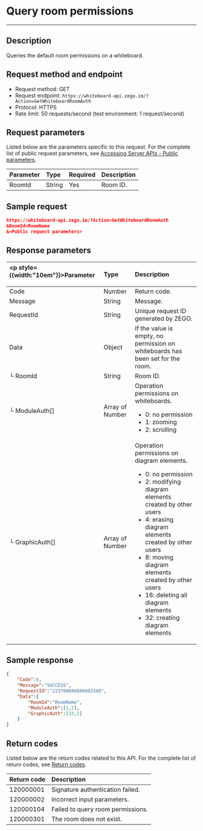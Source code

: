 # Query room permissions

- - -

## Description

Queries the default room permissions on a whiteboard.

## Request method and endpoint

- Request method: GET
- Request endpoint: `https://whiteboard-api.zego.im/?Action=GetWhiteboardRoomAuth`
- Protocol: HTTPS
- Rate limit: 50 requests/second (test environment: 1 request/second)

## Request parameters

Listed below are the parameters specific to this request. For the complete list of public request parameters, see [Accessing Server APIs - Public parameters](./Accessing%20Server%20APIs.mdx#public-parameters).

| Parameter | Type | Required | Description |
| :-- | :-- | :-- | :-- | 
| RoomId | String | Yes | Room ID. |


## Sample request


```json
https://whiteboard-api.zego.im/?Action=GetWhiteboardRoomAuth
&RoomId=RoomName
&<Public request parameters>
```

## Response parameters

|<p style={{width:"10em"}}>Parameter</p>  | Type | Description |
| :-- | :-- | :-- | 
| Code | Number | Return code. |
| Message | String | Message. |
| RequestId | String | Unique request ID generated by ZEGO. |
| Data | Object | If the value is empty, no permission on whiteboards has been set for the room. |
| └ RoomId | String | Room ID. |
| └ ModuleAuth[] | Array of Number | Operation permissions on whiteboards. <ul><li>0: no permission</li><li> 1: zooming</li><li> 2: scrolling</li></ul> |
| └ GraphicAuth[] | Array of Number | Operation permissions on diagram elements. <ul><li>0: no permission</li><li> 2: modifying diagram elements created by other users</li><li>4: erasing diagram elements created by other users</li><li>8: moving diagram elements created by other users</li><li> 16: deleting all diagram elements</li><li>32: creating diagram elements</li></ul> |

## Sample response 

```json
{
    "Code":0,
    "Message":"SUCCESS",
    "RequestId":"223708046046603340",
    "Data":{
        "RoomId":"RoomName",
        "ModuleAuth":[1,2],
        "GraphicAuth":[32,2]
    }
}
```

## Return codes

Listed below are the return codes related to this API. For the complete list of return codes, see [Return codes](./Common%20Error%20Codes.mdx).

| Return code | Description |
| :-- | :-- | 
| 120000001 | Signature authentication failed. |
| 120000002 | Incorrect input parameters. |
| 120000104 | Failed to query room permissions. |
| 120000301 | The room does not exist. |
